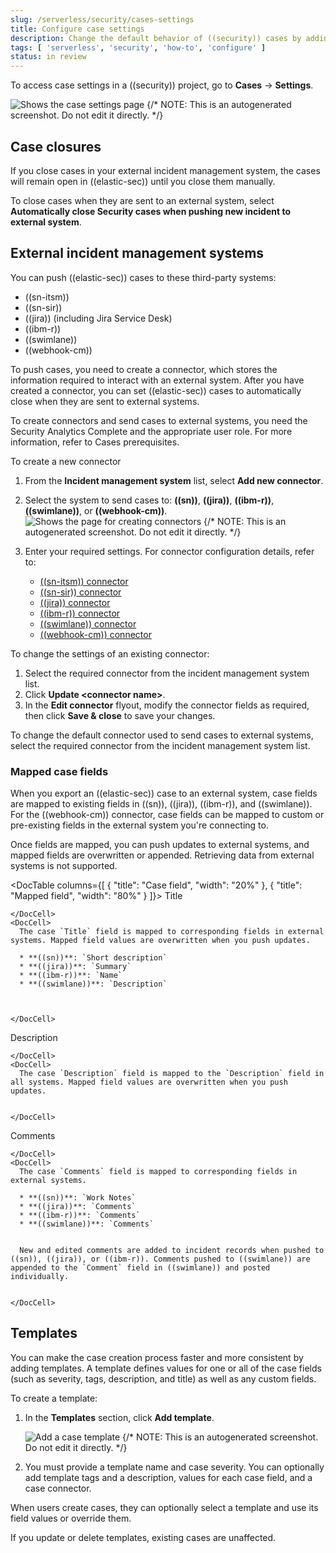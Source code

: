 ```yaml
---
slug: /serverless/security/cases-settings
title: Configure case settings
description: Change the default behavior of ((security)) cases by adding connectors, custom fields, templates, and closure options.
tags: [ 'serverless', 'security', 'how-to', 'configure' ]
status: in review
---
```


<DocBadge template="technical preview" />

To access case settings in a ((security)) project, go to **Cases** → **Settings**.

![Shows the case settings page](../images/cases-settings/security-cases-settings.png)
{/* NOTE: This is an autogenerated screenshot. Do not edit it directly. */}

## Case closures

If you close cases in your external incident management system, the cases will remain open in ((elastic-sec)) until you close them manually.

To close cases when they are sent to an external system, select **Automatically close Security cases when pushing new incident to external system**.

## External incident management systems

You can push ((elastic-sec)) cases to these third-party systems:

* ((sn-itsm))
* ((sn-sir))
* ((jira)) (including Jira Service Desk)
* ((ibm-r))
* ((swimlane))
* ((webhook-cm))

To push cases, you need to create a connector, which stores the information required to interact with an external system. After you have created a connector, you can set ((elastic-sec)) cases to automatically close when they are sent to external systems.

<DocCallOut title="Requirements">
To create connectors and send cases to external systems, you need the Security Analytics Complete <DocLink slug="/serverless/elasticsearch/manage-project" text="project feature"/> and the appropriate user role. For more information, refer to <DocLink slug="/serverless/security/cases-requirements">Cases prerequisites</DocLink>.
</DocCallOut>

To create a new connector

1. From the **Incident management system** list, select **Add new connector**.

1. Select the system to send cases to: **((sn))**, **((jira))**, **((ibm-r))**, **((swimlane))**, or **((webhook-cm))**.
   ![Shows the page for creating connectors](../images/cases-settings/security-cases-connectors.png)
   {/* NOTE: This is an autogenerated screenshot. Do not edit it directly. */}

1. Enter your required settings. For connector configuration details, refer to:
    - [((sn-itsm)) connector](((kibana-ref))/servicenow-action-type.html)
    - [((sn-sir)) connector](((kibana-ref))/servicenow-sir-action-type.html)
    - [((jira)) connector](((kibana-ref))/jira-action-type.html)
    - [((ibm-r)) connector](((kibana-ref))/resilient-action-type.html)
    - [((swimlane)) connector](((kibana-ref))/swimlane-action-type.html)
    - [((webhook-cm)) connector](((kibana-ref))/cases-webhook-action-type.html)

To change the settings of an existing connector:

1. Select the required connector from the incident management system list.
1. Click **Update \<connector name>**.
1. In the **Edit connector** flyout, modify the connector fields as required, then click **Save & close** to save your changes.

To change the default connector used to send cases to external systems, select the required connector from the incident management system list.

### Mapped case fields

When you export an ((elastic-sec)) case to an external system, case fields are mapped to existing fields in ((sn)), ((jira)), ((ibm-r)), and ((swimlane)). For the ((webhook-cm)) connector, case fields can be mapped to custom or pre-existing fields in the external system you're connecting to.

Once fields are mapped, you can push updates to external systems, and mapped fields are overwritten or appended. Retrieving data from external systems is not supported.

<DocTable columns={[
  {
    "title": "Case field",
    "width": "20%"
  },
  {
    "title": "Mapped field",
    "width": "80%"
  }
]}>
  <DocRow>
    <DocCell>
      Title
      
      
    </DocCell>
    <DocCell>
      The case `Title` field is mapped to corresponding fields in external systems. Mapped field values are overwritten when you push updates.
      
      * **((sn))**: `Short description`
      * **((jira))**: `Summary`
      * **((ibm-r))**: `Name`
      * **((swimlane))**: `Description`

      
      
    </DocCell>
  </DocRow>
  <DocRow>
    <DocCell>
      Description
      
    </DocCell>
    <DocCell>
      The case `Description` field is mapped to the `Description` field in all systems. Mapped field values are overwritten when you push updates.
      
      
    </DocCell>
  </DocRow>
  <DocRow>
    <DocCell>
      Comments
      
      
    </DocCell>
    <DocCell>
      The case `Comments` field is mapped to corresponding fields in external systems.
      
      * **((sn))**: `Work Notes`
      * **((jira))**: `Comments`
      * **((ibm-r))**: `Comments`
      * **((swimlane))**: `Comments`

      
      New and edited comments are added to incident records when pushed to ((sn)), ((jira)), or ((ibm-r)). Comments pushed to ((swimlane)) are appended to the `Comment` field in ((swimlane)) and posted individually.
      
      
    </DocCell>
  </DocRow>
</DocTable>

## Templates

<DocCallOut template="technical_preview" />

You can make the case creation process faster and more consistent by adding templates.
A template defines values for one or all of the case fields (such as severity, tags, description, and title) as well as any custom fields.

To create a template:

1. In the **Templates** section, click **Add template**.

    ![Add a case template](../images/cases-settings/security-cases-templates.png)
    {/* NOTE: This is an autogenerated screenshot. Do not edit it directly. */}

1. You must provide a template name and case severity. You can optionally add template tags and a description, values for each case field, and a case connector.

When users create cases, they can optionally select a template and use its field values or override them.

<DocCallOut>
If you update or delete templates, existing cases are unaffected.
</DocCallOut>